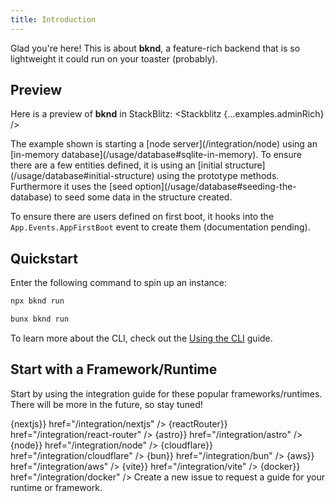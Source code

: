 ```yaml
---
title: Introduction
---
```



Glad you're here! This is about **bknd**, a feature-rich backend that is so lightweight it could
run on your toaster (probably).

## Preview
Here is a preview of **bknd** in StackBlitz:
<Stackblitz {...examples.adminRich} />

<Accordion title="What's going on?" icon="lightbulb">
   The example shown is starting a [node server](/integration/node) using an [in-memory database](/usage/database#sqlite-in-memory). To ensure there are a few entities defined, it is using an [initial structure](/usage/database#initial-structure) using the prototype methods. Furthermore it uses the [seed option](/usage/database#seeding-the-database) to seed some data in the structure created.

   To ensure there are users defined on first boot, it hooks into the `App.Events.AppFirstBoot` event to create them (documentation pending).
</Accordion>

## Quickstart
Enter the following command to spin up an instance:
<CodeGroup>
   ```bash npm
   npx bknd run
   ```

   ```bash bun
   bunx bknd run
   ```
</CodeGroup>

To learn more about the CLI, check out the [Using the CLI](/usage/cli) guide.


## Start with a Framework/Runtime
Start by using the integration guide for these popular frameworks/runtimes. There will be more
in the future, so stay tuned!

<CardGroup cols={2}>
  <Card
    title="Next.js"
    icon={<div className="text-primary-light">{nextjs}</div>}
    href="/integration/nextjs"
  />
  <Card
    title="React Router"
    icon={<div className="text-primary-light">{reactRouter}</div>}
    href="/integration/react-router"
  />
   <Card
      title="Astro"
      icon={<div className="text-primary-light">{astro}</div>}
      href="/integration/astro"
   />
   <Card
      title="Node"
      icon={<div className="text-primary-light">{node}</div>}
      href="/integration/node"
   />
   <Card
      title="Cloudflare"
      icon={<div className="text-primary-light">{cloudflare}</div>}
      href="/integration/cloudflare"
   />
   <Card
      title="Bun"
      icon={<div className="text-primary-light">{bun}</div>}
      href="/integration/bun"
   />
   <Card
      title="AWS Lambda"
      icon={<div className="text-primary-light">{aws}</div>}
      href="/integration/aws"
   />
   <Card
      title="Vite"
      icon={<div className="text-primary-light">{vite}</div>}
      href="/integration/vite"
   />
   <Card
      title="Docker"
      icon={<div className="text-primary-light">{docker}</div>}
      href="/integration/docker"
   />
   <Card
      horizontal
      title="Yours missing?"
      href="https://github.com/bknd-io/bknd/issues/new"
   >
     Create a new issue to request a guide for your runtime or framework.
   </Card>
</CardGroup>
